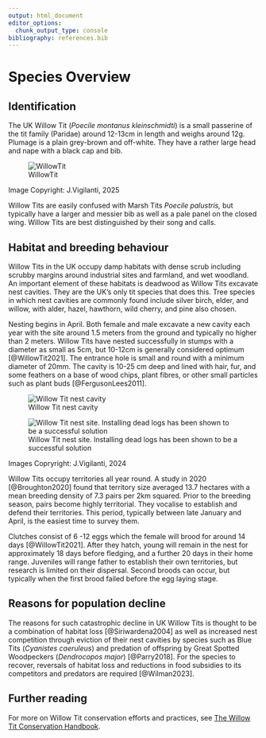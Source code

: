 ```yaml
---
output: html_document
editor_options: 
  chunk_output_type: console
bibliography: references.bib
---
```


# Species Overview

## Identification

The UK Willow Tit (*Poecile montanus kleinschmidti*) is a small passerine of the tit family (Paridae) around 12-13cm in length and weighs around 12g. Plumage is a plain grey-brown and off-white. They have a rather large head and nape with a black cap and bib.

::: {#fig-WillowTit}
![WillowTit](figures/WillowTit.png){width=200, fig-align="center"}

Image Copyright: J.Vigilanti, 2025
:::

Willow Tits are easily confused with Marsh Tits *Poecile palustris,* but typically have a larger and messier bib as well as a pale panel on the closed wing. Willow Tits are best distinguished by their song and calls.

## Habitat and breeding behaviour

Willow Tits in the UK occupy damp habitats with dense scrub including scrubby margins around industrial sites and farmland, and wet woodland. An important element of these habitats is deadwood as Willow Tits excavate nest cavities. They are the UK's only tit species that does this. Tree species in which nest cavities are commonly found include silver birch, elder, and willow, with alder, hazel, hawthorn, wild cherry, and pine also chosen.

Nesting begins in April. Both female and male excavate a new cavity each year with the site around 1.5 meters from the ground and typically no higher than 2 meters. Willow Tits have nested successfully in stumps with a diameter as small as 5cm, but 10-12cm is generally considered optimum [@WillowTit2021]. The entrance hole is small and round with a minimum diameter of 20mm. The cavity is 10-25 cm deep and lined with hair, fur, and some feathers on a base of wood chips, plant fibres, or other small particles such as plant buds [@FergusonLees2011].

::: {#fig-WTnest layout-ncol="2"}
![Willow Tit nest cavity](figures/wt_nest01.jpg)

![Willow Tit nest site. Installing dead logs has been shown to be a successful solution](figures/wt_nest02.jpg)

Images Copryright: J.Vigilanti, 2024
:::

Willow Tits occupy territories all year round. A study in 2020 [@Broughton2020] found that territory size averaged 13.7 hectares with a mean breeding density of 7.3 pairs per 2km squared. Prior to the breeding season, pairs become highly territorial. They vocalise to establish and defend their territories. This period, typically between late January and April, is the easiest time to survey them.

Clutches consist of 6 -12 eggs which the female will brood for around 14 days [@WillowTit2021]. After they hatch, young will remain in the nest for approximately 18 days before fledging, and a further 20 days in their home range. Juveniles will range father to establish their own territories, but research is limited on their dispersal. Second broods can occur, but typically when the first brood failed before the egg laying stage.

## Reasons for population decline

The reasons for such catastrophic decline in UK Willow Tits is thought to be a combination of habitat loss [@Siriwardena2004] as well as increased nest competition through eviction of their nest cavities by species such as Blue Tits (*Cyanistes caeruleus*) and predation of offspring by Great Spotted Woodpeckers (*Dendrocopos major*) [@Parry2018]. For the species to recover, reversals of habitat loss and reductions in food subsidies to its competitors and predators are required [@Wilman2023].

## Further reading

For more on Willow Tit conservation efforts and practices, see [The Willow Tit Conservation Handbook](https://naturebftb.co.uk/wp-content/uploads/2021/09/25221_BftB_Willow_Tit_Handbook_V6.pdf).
